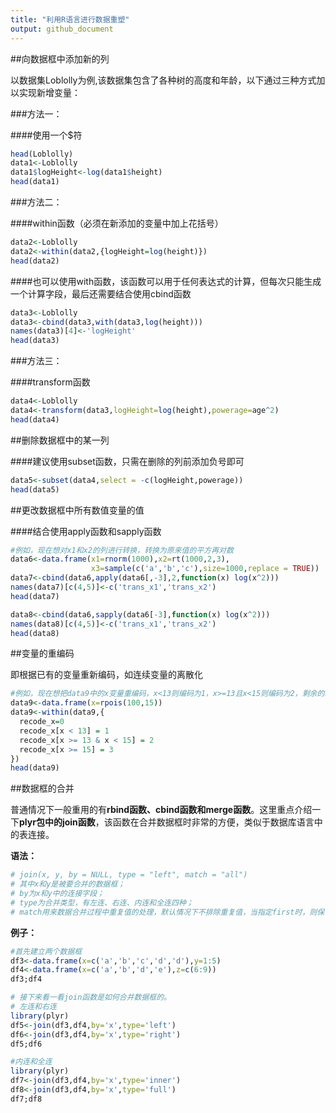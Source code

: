 ```yaml
---
title: "利用R语言进行数据重塑"
output: github_document
---
```


##向数据框中添加新的列

以数据集Loblolly为例,该数据集包含了各种树的高度和年龄，以下通过三种方式加以实现新增变量：

###方法一：

####使用一个$符

```r
head(Loblolly)
data1<-Loblolly
data1$logHeight<-log(data1$height)
head(data1)
```

###方法二：

####within函数（必须在新添加的变量中加上花括号）

```r
data2<-Loblolly
data2<-within(data2,{logHeight=log(height)})
head(data2)
```

####也可以使用with函数，该函数可以用于任何表达式的计算，但每次只能生成一个计算字段，最后还需要结合使用cbind函数

```r
data3<-Loblolly
data3<-cbind(data3,with(data3,log(height)))
names(data3)[4]<-'logHeight'
head(data3)
```

###方法三：

####transform函数

```r
data4<-Loblolly
data4<-transform(data3,logHeight=log(height),powerage=age^2)
head(data4)
```

##删除数据框中的某一列

####建议使用subset函数，只需在删除的列前添加负号即可

```r
data5<-subset(data4,select = -c(logHeight,powerage))
head(data5)
```

##更改数据框中所有数值变量的值

####结合使用apply函数和sapply函数

```r
#例如，现在想对x1和x2的列进行转换，转换为原来值的平方再对数
data6<-data.frame(x1=rnorm(1000),x2=rt(1000,2,3),
                  x3=sample(c('a','b','c'),size=1000,replace = TRUE))
data7<-cbind(data6,apply(data6[,-3],2,function(x) log(x^2)))
names(data7)[c(4,5)]<-c('trans_x1','trans_x2')
head(data7)

data8<-cbind(data6,sapply(data6[-3],function(x) log(x^2)))
names(data8)[c(4,5)]<-c('trans_x1','trans_x2')
head(data8)
```

##变量的重编码

即根据已有的变量重新编码，如连续变量的离散化

```r
#例如，现在想把data9中的x变量重编码，x<13则编码为1，x>=13且x<15则编码为2，剩余的编码为3
data9<-data.frame(x=rpois(100,15))
data9<-within(data9,{
  recode_x=0
  recode_x[x < 13] = 1
  recode_x[x >= 13 & x < 15] = 2
  recode_x[x >= 15] = 3
})
head(data9)
```

##数据框的合并

普通情况下一般重用的有**rbind函数、cbind函数和merge函数**。这里重点介绍一下**plyr包中的join函数**，该函数在合并数据框时非常的方便，类似于数据库语言中的表连接。

**语法：**

```r
# join(x, y, by = NULL, type = "left", match = "all")
# 其中x和y是被要合并的数据框；
# by为x和y中的连接字段；
# type为合并类型，有左连、右连、内连和全连四种；
# match用来数据合并过程中重复值的处理，默认情况下不排除重复值，当指定first时，则保留重复值中的第一个。
```

**例子：**

```r
#首先建立两个数据框
df3<-data.frame(x=c('a','b','c','d','d'),y=1:5)
df4<-data.frame(x=c('a','b','d','e'),z=c(6:9))
df3;df4

# 接下来看一看join函数是如何合并数据框的。
# 左连和右连
library(plyr)
df5<-join(df3,df4,by='x',type='left')
df6<-join(df3,df4,by='x',type='right')
df5;df6

#内连和全连
library(plyr)
df7<-join(df3,df4,by='x',type='inner')
df8<-join(df3,df4,by='x',type='full')
df7;df8
```


